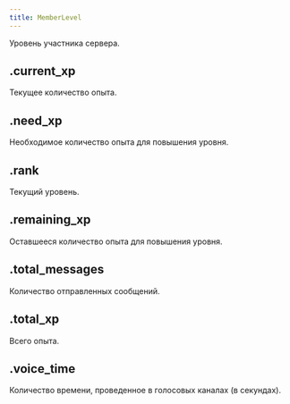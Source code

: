 ```yaml
---
title: MemberLevel
---
```


Уровень участника сервера.

## .current_xp

Текущее количество опыта.

<MdnRef dataType="Number" />

## .need_xp

Необходимое количество опыта для повышения уровня.

<MdnRef dataType="Number" />

## .rank

Текущий уровень.

<MdnRef dataType="Number" />

## .remaining_xp

Оставшееся количество опыта для повышения уровня.

<MdnRef dataType="Number" />

## .total_messages

Количество отправленных сообщений.

<MdnRef dataType="Number" />

## .total_xp

Всего опыта.

<MdnRef dataType="Number" />

## .voice_time

Количество времени, проведенное в голосовых каналах (в секундах).

<MdnRef dataType="Number" />

